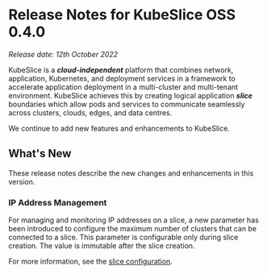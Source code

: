 # Release Notes for KubeSlice OSS 0.4.0

*Release date: 12th October 2022*

KubeSlice is a ***cloud-independent*** platform that combines network, application, Kubernetes, and deployment services in a framework to accelerate application deployment in a multi-cluster and multi-tenant environment. KubeSlice achieves this by creating logical application ***slice*** boundaries which allow pods and services to communicate seamlessly across clusters, clouds, edges, and data centres. 

We continue to add new features and enhancements to KubeSlice. 

## What's New
These release notes describe the new changes and enhancements in this version.

### IP Address Management 
For managing and monitoring IP addresses on a slice, a new parameter has been introduced 
to configure the maximum number of clusters that can be connected to a slice. This parameter 
is configurable only during slice creation. The value is immutable after the slice creation.   

For more information, see the [slice configuration](/versioned_docs/version-0.4.0/getting-started-with-cloud-clusters/installing-kubeslice/creating-a-slice.mdx#create-the-slice-yaml-file).